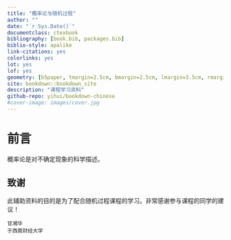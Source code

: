 ```yaml
--- 
title: "概率论与随机过程"
author: ""
date: "`r Sys.Date()`"
documentclass: ctexbook
bibliography: [book.bib, packages.bib]
biblio-style: apalike
link-citations: yes
colorlinks: yes
lot: yes
lof: yes
geometry: [b5paper, tmargin=2.5cm, bmargin=2.5cm, lmargin=3.5cm, rmargin=2.5cm]
site: bookdown::bookdown_site
description: "课程学习资料"
github-repo: yihui/bookdown-chinese
#cover-image: images/cover.jpg
---
```



# 前言 {-}

概率论是对不确定现象的科学描述。


## 致谢 {-}

此辅助资料的目的是为了配合随机过程课程的学习。非常感谢参与课程的同学的建议！

```block2
甘湘华  
于西南财经大学
```

